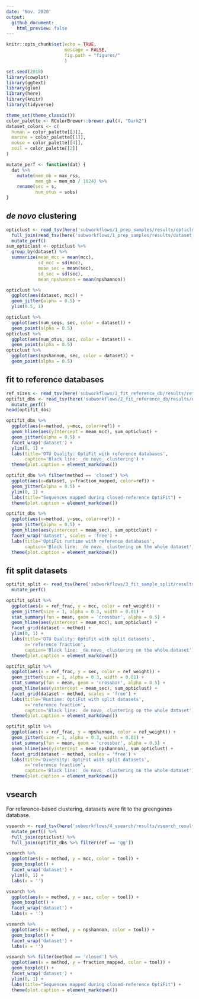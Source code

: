 ```yaml
---
date: 'Nov. 2020'
output: 
  github_document:
    html_preview: false
---
```

```r
knitr::opts_chunk$set(echo = TRUE,
                      message = FALSE,
                      fig.path = "figures/"
                      )
```
```r
set.seed(2018)
library(cowplot)
library(ggtext)
library(glue)
library(here)
library(knitr)
library(tidyverse)

theme_set(theme_classic())
color_palette <- RColorBrewer::brewer.pal(4, "Dark2")
dataset_colors <- c(
  human = color_palette[[3]],
  marine = color_palette[[1]],
  mouse = color_palette[[4]],
  soil = color_palette[[2]]
)

mutate_perf <- function(dat) {
  dat %>% 
    mutate(mem_mb = max_rss,
           mem_gb = mem_mb / 1024) %>% 
    rename(sec = s,
           num_otus = sobs)
}
```

## _de novo_ clustering

```r
opticlust <- read_tsv(here('subworkflows/1_prep_samples/results/opticlust_results.tsv')) %>% 
  full_join(read_tsv(here('subworkflows/1_prep_samples/results/dataset_sizes.tsv'))) %>% 
  mutate_perf()
sum_opticlust <- opticlust %>% 
  group_by(dataset) %>% 
  summarize(mean_mcc = mean(mcc),
            sd_mcc = sd(mcc),
            mean_sec = mean(sec),
            sd_sec = sd(sec),
            mean_npshannon = mean(npshannon))
```
```r
opticlust %>% 
  ggplot(aes(dataset, mcc)) +
  geom_jitter(alpha = 0.5) +
  ylim(0.5, 1)
```
```r
opticlust %>% 
  ggplot(aes(num_seqs, sec, color = dataset)) +
  geom_point(alpha = 0.5)
opticlust %>% 
  ggplot(aes(num_otus, sec, color = dataset)) +
  geom_point(alpha = 0.5)
opticlust %>% 
  ggplot(aes(npshannon, sec, color = dataset)) +
  geom_point(alpha = 0.5)
```
## fit to reference databases

```r
ref_sizes <- read_tsv(here('subworkflows/2_fit_reference_db/results/ref_sizes.tsv'))
optifit_dbs <- read_tsv(here('subworkflows/2_fit_reference_db/results/optifit_dbs_results.tsv')) %>% 
  mutate_perf()
head(optifit_dbs)
```

```r
optifit_dbs %>% 
  ggplot(aes(x=method, y=mcc, color=ref)) +
  geom_hline(aes(yintercept = mean_mcc), sum_opticlust) +
  geom_jitter(alpha = 0.5) + 
  facet_wrap('dataset') +
  ylim(0, 1) +
  labs(title='OTU Quality: OptiFit with reference databases',
       caption='Black line: _de novo_ clustering') +
  theme(plot.caption = element_markdown())
```


```r
optifit_dbs %>% filter(method == 'closed') %>% 
  ggplot(aes(x=dataset, y=fraction_mapped, color=ref)) +
  geom_jitter(alpha = 0.5) + 
  ylim(0, 1) +
  labs(title="Sequences mapped during closed-reference OptiFit") +
  theme(plot.caption = element_markdown())
```
```r
optifit_dbs %>% 
  ggplot(aes(x=method, y=sec, color=ref)) +
  geom_jitter(alpha = 0.5) +
  geom_hline(aes(yintercept = mean_sec), sum_opticlust) +
  facet_wrap('dataset', scales = 'free') +
  labs(title='OptiFit runtime with reference databases',
       caption='Black line: _de novo_ clustering on the whole dataset') +
  theme(plot.caption = element_markdown())
```

## fit split datasets

```r
optifit_split <- read_tsv(here('subworkflows/3_fit_sample_split/results/optifit_split_results.tsv')) %>% 
  mutate_perf()
```

```r
optifit_split %>% 
  ggplot(aes(x = ref_frac, y = mcc, color = ref_weight)) +
  geom_jitter(size = 1, alpha = 0.3, width = 0.01) +
  stat_summary(fun = mean, geom = 'crossbar', alpha = 0.5) +
  geom_hline(aes(yintercept = mean_mcc), sum_opticlust) +
  facet_grid(dataset ~ method) +
  ylim(0, 1) +
  labs(title='OTU Quality: OptiFit with split datasets',
       x='reference fraction',
       caption='Black line: _de novo_ clustering on the whole dataset') +
  theme(plot.caption = element_markdown())
```

```r
optifit_split %>% 
  ggplot(aes(x = ref_frac, y = sec, color = ref_weight)) +
  geom_jitter(size = 1, alpha = 0.3, width = 0.01) +
  stat_summary(fun = mean, geom = 'crossbar', alpha = 0.5) +
  geom_hline(aes(yintercept = mean_sec), sum_opticlust) +
  facet_grid(dataset ~ method, scales = 'free') +
  labs(title='Runtime: OptiFit with split datasets',
       x='reference fraction',
       caption='Black line: _de novo_ clustering on the whole dataset') +
  theme(plot.caption = element_markdown())
```

```r
optifit_split %>% 
  ggplot(aes(x = ref_frac, y = npshannon, color = ref_weight)) +
  geom_jitter(size = 1, alpha = 0.3, width = 0.01) +
  stat_summary(fun = mean, geom = 'crossbar', alpha = 0.5) +
  geom_hline(aes(yintercept = mean_npshannon), sum_opticlust) +
  facet_grid(dataset ~ method, scales = 'free') +
  labs(title='Diversity: OptiFit with split datasets',
       x='reference fraction',
       caption='Black line: _de novo_ clustering on the whole dataset') +
  theme(plot.caption = element_markdown())
```


## vsearch

For reference-based clustering, datasets were fit to the greengenes database.

```r
vsearch <- read_tsv(here('subworkflows/4_vsearch/results/vsearch_results.tsv')) %>% 
  mutate_perf() %>% 
  full_join(opticlust) %>% 
  full_join(optifit_dbs %>% filter(ref == 'gg'))
```

```r
vsearch %>% 
  ggplot(aes(x = method, y = mcc, color = tool)) +
  geom_boxplot() +
  facet_wrap('dataset') +
  ylim(0, 1) + 
  labs(x = '')
```

```r
vsearch %>% 
  ggplot(aes(x = method, y = sec, color = tool)) +
  geom_boxplot() +
  facet_wrap('dataset') +
  labs(x = '')
```

```r
vsearch %>% 
  ggplot(aes(x = method, y = npshannon, color = tool)) +
  geom_boxplot() +
  facet_wrap('dataset') +
  labs(x = '')
```

```r
vsearch %>% filter(method == 'closed') %>% 
  ggplot(aes(x = method, y = fraction_mapped, color = tool)) +
  geom_boxplot() + 
  facet_wrap('dataset') +
  ylim(0, 1) +
  labs(title="Sequences mapped during closed-reference OptiFit") +
  theme(plot.caption = element_markdown())
```

